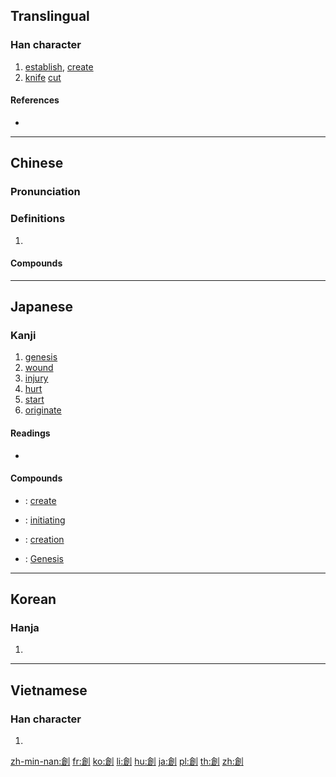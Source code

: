 {{also|创|剙}}
==Translingual==
{{Han etyl}}

===Han character===
{{Han char|rn=18|rad=刀|as=10|sn=12|four=82600|canj=ORLN|ids=⿰倉刂}}

# [[establish]], [[create]]
# [[knife]] [[cut]]

====References====
* {{Han ref|kx=0143.020|dkj=02127|dj=0323.110|hdz=10350.150|uh=5275|ud=21109|bh=B3D0|bd=46032}}

----

==Chinese==
{{zh-forms|s=创}}

===Pronunciation===
{{zh-pron
|m=chuàng
|c=cong1,cong3
|h=pfs=chhóng
|md=cháung
|mn=chhòng
|w=
|mc=y
|oc=y
|cat=
}}

===Definitions===
{{zh-hanzi}}

# {{rfdef|lang=zh}}

====Compounds====
{{zh-der|創造|刀創藥|初創|別創新格|創下|創世紀|創作|創傷|創刊|創制|創制權|創匯|創口|創夷|創始|創建|創意|創意指導|創意曲|創意造言|創收|創新|創校|創業|創業垂統|創業守成|創業維艱|創業興家|創獲|創痕|創痛|創稿|創立|創紀錄|創舉|創見|創設|創議|創辦|創辦人|創造力|創鉅痛深|創面|受創|始創|新創|獨創|獨創一格|百孔千創|締創|自創|自創新意|草創|裹創|重創|金創|開創|首創}}

----

==Japanese==

===Kanji===
{{ja-kanji|grade=6|rs=刀10}}

# [[genesis]]
# [[wound]]
# [[injury]]
# [[hurt]]
# [[start]]
# [[originate]]

====Readings====
* {{ja-readings|goon=[[しょう]] (shō)|nanori=[[はじむ]] (hajimu)|kanon=[[そう]] (sō)|kun=[[きず]] (kizu), [[はじめる]] (hajimeru), [[つくる]] (tsukuru)}}

====Compounds====
* {{ja-r|創作|そうさく}}: [[create]]
* {{ja-r|創始|そうし}}: [[initiating]]
* {{ja-r|創造|そうぞう}}: [[creation]]
* {{ja-r|創世記|^そうせいき}}: [[Genesis]]

----

==Korean==

===Hanja===
{{ko-hanja|hangeul=[[창]]|rv=chang|mr=ch'ang}}

# {{defn|lang=ko|sort=刀10}}

----

==Vietnamese==

===Han character===
{{vi-hantu|[[sáng]], [[sang]]|rs=刀10}}

# {{defn|lang=vi|sort=刀10}}

[[zh-min-nan:創]]
[[fr:創]]
[[ko:創]]
[[li:創]]
[[hu:創]]
[[ja:創]]
[[pl:創]]
[[th:創]]
[[zh:創]]